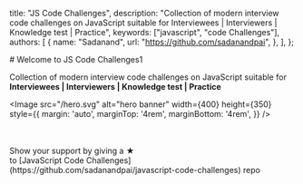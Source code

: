 
  title: "JS Code Challenges",
  description: "Collection of modern interview code challenges on JavaScript suitable for Interviewees | Interviewers | Knowledge test | Practice",
  keywords: ["javascript", "code Challenges"],
  authors: [
    {
      name: "Sadanand",
      url: "https://github.com/sadanandpai",
    },
  ],
};

<div style={{textAlign: 'center'}}>
# Welcome to JS Code Challenges1

Collection of modern interview code challenges on JavaScript suitable for <br />
**Interviewees | Interviewers | Knowledge test | Practice**

<Image
  src="/hero.svg"
  alt="hero banner"
  width={400}
  height={350}
  style={{
    margin: 'auto',
    marginTop: '4rem',
    marginBottom: '4rem',
  }}
/>
</div>

<Cards num={2} className="cards">
  <Cards.Card title="Concepts" href="/concepts/variables" />
  <Cards.Card title="Challenges" href="/challenges/primitives" />
</Cards>

<br />
<br />

<div style={{textAlign: 'center'}}>
  Show your support by giving a ★ <br /> to [JavaScript Code
  Challenges](https://github.com/sadanandpai/javascript-code-challenges) repo
</div>
